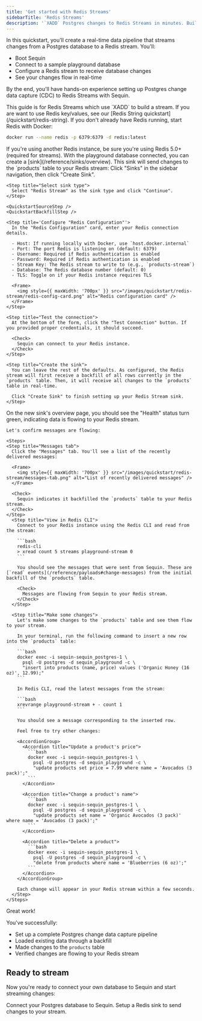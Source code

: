 ```yaml
---
title: 'Get started with Redis Streams'
sidebarTitle: 'Redis Streams'
description: '`XADD` Postgres changes to Redis Streams in minutes. Build real-time data pipelines with Redis and Postgres change data capture (CDC).'
---
```



In this quickstart, you'll create a real-time data pipeline that streams changes from a Postgres database to a Redis stream. You'll:

- Boot Sequin
- Connect to a sample playground database 
- Configure a Redis stream to receive database changes
- See your changes flow in real-time

By the end, you'll have hands-on experience setting up Postgres change data capture (CDC) to Redis Streams with Sequin.

<Info>
  This guide is for Redis Streams which use `XADD` to build a stream. If you are want to use Redis key/values, see our [Redis String quickstart](/quickstart/redis-string).
</Info>

<Steps titleSize="h2">
 <Step title="Boot Redis" icon="database">
  If you don't already have Redis running, start Redis with Docker:

  ```bash
  docker run --name redis -p 6379:6379 -d redis:latest
  ```

  <Note>
    If you're using another Redis instance, be sure you're using Redis 5.0+ (required for streams).
  </Note>
 </Step>

 <QuickstartInitialSteps />
 <Step title="Create a Redis Stream Sink" icon="database">
  With the playground database connected, you can create a [sink](/reference/sinks/overview). This sink will send changes to the `products` table to your Redis stream:

  <Steps>
    <Step title="Navigate to Sinks">
      Click "Sinks" in the sidebar navigation, then click "Create Sink".
    </Step>

    <Step title="Select sink type">
      Select "Redis Stream" as the sink type and click "Continue".
    </Step>

    <QuickstartSourceStep />
    <QuickstartBackfillStep />

    <Step title='Configure "Redis Configuration"'>
      In the "Redis Configuration" card, enter your Redis connection details.

      - Host: If running locally with Docker, use `host.docker.internal`
      - Port: The port Redis is listening on (default: 6379)
      - Username: Required if Redis authentication is enabled
      - Password: Required if Redis authentication is enabled
      - Stream Key: The Redis stream to write to (e.g., `products-stream`)
      - Database: The Redis database number (default: 0)
      - TLS: Toggle on if your Redis instance requires TLS

      <Frame>
        <img style={{ maxWidth: '700px' }} src="/images/quickstart/redis-stream/redis-config-card.png" alt="Redis configuration card" />
      </Frame>
    </Step>

    <Step title="Test the connection">
      At the bottom of the form, click the "Test Connection" button. If you provided proper credentials, it should succeed.

      <Check>
        Sequin can connect to your Redis instance.
      </Check>
    </Step>

    <Step title="Create the sink">
      You can leave the rest of the defaults. As configured, the Redis stream will first receive a backfill of all rows currently in the `products` table. Then, it will receive all changes to the `products` table in real-time.

      Click "Create Sink" to finish setting up your Redis Stream sink.
    </Step>
  </Steps>
 </Step>

  <Step title="See changes flow to your Redis stream" icon="waveform-lines">
    On the new sink's overview page, you should see the "Health" status turn green, indicating data is flowing to your Redis stream.

    Let's confirm messages are flowing:

    <Steps>
    <Step title="Messages tab">
      Click the "Messages" tab. You'll see a list of the recently delivered messages:

      <Frame>
        <img style={{ maxWidth: '700px' }} src="/images/quickstart/redis-stream/messages-tab.png" alt="List of recently delivered messages" />
      </Frame>

      <Check>
        Sequin indicates it backfilled the `products` table to your Redis stream.
      </Check>
    </Step>
      <Step title="View in Redis CLI">
        Connect to your Redis instance using the Redis CLI and read from the stream:

        ```bash
        redis-cli
        > xread count 5 streams playground-stream 0
        ```

        You should see the messages that were sent from Sequin. These are [`read` events](/reference/payloads#change-messages) from the initial backfill of the `products` table.

        <Check>
          Messages are flowing from Sequin to your Redis stream.
        </Check>
      </Step>

      <Step title="Make some changes">
        Let's make some changes to the `products` table and see them flow to your stream.

        In your terminal, run the following command to insert a new row into the `products` table:

        ```bash
        docker exec -i sequin-sequin_postgres-1 \
          psql -U postgres -d sequin_playground -c \
          "insert into products (name, price) values ('Organic Honey (16 oz)', 12.99);"
        ```

        In Redis CLI, read the latest messages from the stream:

        ```bash
        xrevrange playground-stream + - count 1
        ```

        You should see a message corresponding to the inserted row.

        Feel free to try other changes:

        <AccordionGroup>
          <Accordion title="Update a product's price">
            ```bash
            docker exec -i sequin-sequin_postgres-1 \
              psql -U postgres -d sequin_playground -c \
              "update products set price = 7.99 where name = 'Avocados (3 pack)';"
            ```
          </Accordion>

          <Accordion title="Change a product's name">
            ```bash
            docker exec -i sequin-sequin_postgres-1 \
              psql -U postgres -d sequin_playground -c \
              "update products set name = 'Organic Avocados (3 pack)' where name = 'Avocados (3 pack)';"
            ```
          </Accordion>

          <Accordion title="Delete a product">
            ```bash
            docker exec -i sequin-sequin_postgres-1 \
              psql -U postgres -d sequin_playground -c \
              "delete from products where name = 'Blueberries (6 oz)';"
            ```
          </Accordion>
        </AccordionGroup>

        Each change will appear in your Redis stream within a few seconds.
      </Step>
    </Steps>
  </Step>
</Steps>

<Check>
  Great work!
</Check>

You've successfully:

- Set up a complete Postgres change data capture pipeline
- Loaded existing data through a backfill
- Made changes to the `products` table
- Verified changes are flowing to your Redis stream

## Ready to stream

Now you're ready to connect your own database to Sequin and start streaming changes:

<CardGroup cols={2}>
  <Card title="Guide: Connect Postgres" icon="elephant" href="/connect-postgres">
    Connect your Postgres database to Sequin.
  </Card>
  <Card title="Guide: Setting up a Redis sink" icon="database" href="/how-to/stream-postgres-to-redis-stream">
    Setup a Redis sink to send changes to your stream.
  </Card>
</CardGroup>